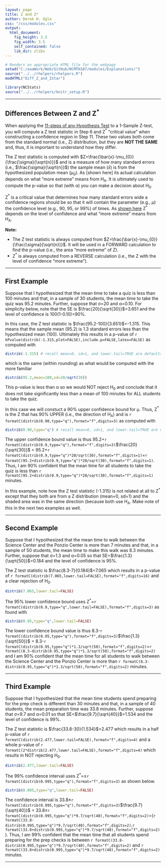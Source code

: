 ```yaml
---
layout: page
title: Z and Z*
author: Derek H. Ogle
css: "/css/modules.css"
output:
  html_document:
    fig_height: 3.5
    fig_width: 3.5
    self_contained: false
    lib_dir: zlibs
---
```


```r
# Renders an appropriate HTML file for the webpage
setwd("C:/aaaWork/Web/GitHub/NCMTH107/modules/Explanations/")
source("../../rhelpers/rhelpers.R")
modHTML("Diff_Z_and_Zstar")
```

```r
library(NCStats)
source("../../rhelpers/knitr_setup.R")
```

----

## Differences Between Z and Z<sup>*</sup>

When applying the [11-steps of any Hypothesis Test](../11-steps) to a 1-Sample Z-test, you will compute a Z test statistic in Step 6 and Z$^{*}$ "critical value" when constructing a confidence region in Step 11. These two values both come from the standard normal (i.e., Z) distribution, but they are **NOT THE SAME** and, thus, it is important to understand how they differ.

The Z test statistic is computed with $Z=\frac{\bar{x}-\mu_{0}}{\frac{\sigma}{\sqrt{n}}}$ and is a measure of how many standard errors (i.e., $\frac{\sigma}{\sqrt{n}}$) the sample mean ($\bar{x}$) is from the hypothesized population mean ($\mu_{0}$). As [shown here] its actual calculation  depends on what "more extreme" means from H<sub>A</sub>. It is ultimately used to compute the p-value so that (with &alpha;) you can make a decision about H<sub>0</sub>.

Z$^{*}$ is a critical value that determines how many standard errors wide a confidence regions should be so that it will contain the parameter (e.g., $\mu$) the confidence level (e.g., 90, 95, or 99%) of times. As [shown here](Calc_CI_Z) Z$^{*}$ depends on the level of confidence and what "more extreme" means from H<sub>A</sub>.

<div class="alert alert-warning">
<strong>Note:</strong> 
<ul>
<li>The Z test statistic is always computed from $Z=\frac{\bar{x}-\mu_{0}}{\frac{\sigma}{\sqrt{n}}}$. It will be used in a FORWARD calculation to find the p-value (i.e., the area "more extreme" of Z).
<li>Z$^{*}$ is always computed from a REVERSE calculation (i.e., the Z with the level of confidence "more extreme").</li>
</ul>
</div>

----

## First Example
Suppose that I hypothesized that the mean time to take a quiz is less than 100 minutes and that, in a sample of 30 students, the mean time to take the quiz was 95.2 minutes. Further, suppose that &sigma;=20 and &alpha;=0.10. For simplicity below, note that the SE is $\frac{20}{\sqrt{30}}$=3.651 and the level of confidence is 100(1-0.10)=90%.

In this case, the Z test statistic is $\frac{95.2-100}{3.651}$=-1.315. This means that the sample mean (95.2) is 1.3 standard errors less than the hypothesized mean (100). Ultimately this results in a p-value of `r kPvalue(distrib(-1.315,plot=FALSE),include.p=FALSE,latex=FALSE)` as computed with
```r
distrib(-1.315) # recall mean=0, sd=1, and lower.tail=TRUE are defaults
```

which is the same (within rounding) as what would be computed with the more familiar
```r
distrib(95.2,mean=100,sd=20/sqrt(30))
```

This p-value is less than &alpha; so we would NOT reject H<sub>0</sub> and conclude that it does not take significantly less than a mean of 100 minutes for ALL students to take the quiz.

In this case we will constuct a 90% upper confidence bound for &mu;. Thus, Z$^{*}$ is the Z that has 90% UPPER (i.e., the direction of H<sub>A</sub>) and is `r formatC(distrib(0.90,type="q"),format="f",digits=3)` as computed with
```r
distrib(0.90,type="q") # recall mean=0, sd=1, and lower.tail=TRUE are defaults
```

The upper confidence bound value is thus 95.2+`r formatC(distrib(0.9,type="q"),format="f",digits=3)`$\frac{20}{\sqrt{30}}$ = 95.2+`r formatC(distrib(0.9,type="q")*20/sqrt(30),format="f",digits=1)`=`r formatC(95.2+distrib(0.9,type="q")*20/sqrt(30),format="f",digits=1)`. Thus, I am 90% confident that the mean time for all students to take the quiz is less than `r formatC(95.2+distrib(0.9,type="q")*20/sqrt(30),format="f",digits=1)` minutes.

<div class="alert alert-warning">
In this example, note how the Z test statistic (-1.315) is not related at all to Z$^{*}$ except that they both are from a Z distribution (mean=0, sd=1) and the shaded area was in the same direction (because both use H<sub>A</sub>. Make note of this in the next two examples as well.
</div>

----

## Second Example
Suppose that I hypothesized that the mean time to walk between the Science Center and the Ponzio Center is more than 7 minutes and that, in a sample of 50 students, the mean time to make this walk was 8.3 minutes. Further, suppose that &sigma;=1.3 and &alpha;=0.05 so that SE=$\frac{1.3}{\sqrt{50}}$=0.184 and the level of confidence is 95%.

The Z test statistic is $\frac{8.3-7}{0.184}$=7.065 which results in a p-value of `r formatC(distrib(7.065,lower.tail=FALSE),format="f",digits=16)` and a clear rejection of H<sub>0</sub>.
```r
distrib(7.065,lower.tail=FALSE)
```

The 95% lower confidence bound uses Z$^{*}$=`r formatC(distrib(0.9,type="q",lower.tail=FALSE),format="f",digits=3)` as found with
```r
distrib(0.95,type="q",lower.tail=FALSE)
```

The lower confidence bound value is thus 8.3-`r formatC(distrib(0.95,type="q"),format="f",digits=3)`$\frac{1.3}{\sqrt{50}}$ = 8.3-`r formatC(distrib(0.95,type="q")*1.3/sqrt(50),format="f",digits=2)`=`r formatC(8.3-distrib(0.95,type="q")*1.3/sqrt(50),format="f",digits=2)` and I am 90% confident that the mean time for all students to walk between the Science Center and the Ponzio Center is more than `r formatC(8.3-distrib(0.95,type="q")*1.3/sqrt(50),format="f",digits=2)` minutes.

----

## Third Example
Suppose that I hypothesized that the mean time students spend preparing for the prep check is different than 30 minutes and that, in a sample of 40 students, the mean preparation time was 33.8 minutes. Further, suppose that &sigma;=9.7 and &alpha;=0.01 so that SE=$\frac{9.7}{\sqrt{40}}$=1.534 and the level of confidence is 99%.

The Z test statistic is $\frac{33.8-30}{1.534}$=2.477 which results in a half p-value of `r formatC(distrib(2.477,lower.tail=FALSE),format="f",digits=4)` and a whole p-value of `r formatC(2*distrib(2.477,lower.tail=FALSE),format="f",digits=4)` which results in NOT rejecting H<sub>0</sub>.
```r
distrib(2.477,lower.tail=FALSE)
```

The 99% confidence interval uses Z$^{*}$=&plusmn;`r formatC(distrib(0.995,type="q"),format="f",digits=3)` as shown below.
```r
distrib(0.005,type="q",lower.tail=FALSE)
```

The confidence interval is 33.8&plusmn;`r formatC(distrib(0.995,type="q"),format="f",digits=3)`$\frac{9.7}{\sqrt{40}}$ = 33.8&plusmn;`r formatC(distrib(0.995,type="q")*9.7/sqrt(40),format="f",digits=2)`=(`r formatC(33.8-distrib(0.995,type="q")*9.7/sqrt(40),format="f",digits=2)`,`r formatC(33.8+distrib(0.995,type="q")*9.7/sqrt(40),format="f",digits=2)`). Thus, I am 99% confident that the mean time that all students spend preparing for the prep checks is between `r formatC(33.8-distrib(0.995,type="q")*9.7/sqrt(40),format="f",digits=2)` and `r formatC(33.8+distrib(0.995,type="q")*9.7/sqrt(40),format="f",digits=2)` minutes.

----
